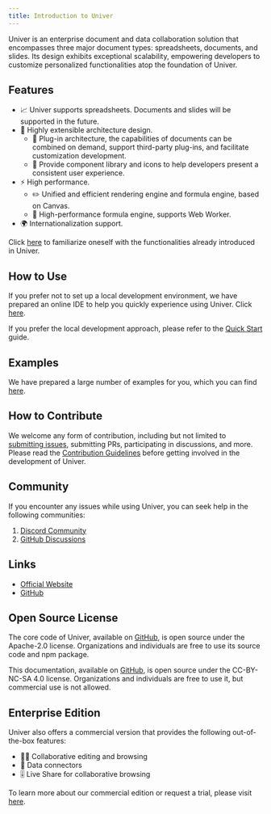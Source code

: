 ```yaml
---
title: Introduction to Univer
---
```



Univer is an enterprise document and data collaboration solution that encompasses three major document types: spreadsheets, documents, and slides. Its design exhibits exceptional scalability, empowering developers to customize personalized functionalities atop the foundation of Univer.

## Features

- 📈 Univer supports spreadsheets. Documents and slides will be supported in the future.
- 🌌 Highly extensible architecture design.
  - 🔌 Plug-in architecture, the capabilities of documents can be combined on demand, support third-party plug-ins, and facilitate customization development.
  - 💄 Provide component library and icons to help developers present a consistent user experience.
- ⚡ High performance.
  - ✏️ Unified and efficient rendering engine and formula engine, based on Canvas.
  - 🧮 High-performance formula engine, supports Web Worker.
- 🌍 Internationalization support.

Click [here](/en-us/guides/features) to familiarize oneself with the functionalities already introduced in Univer.

## How to Use

If you prefer not to set up a local development environment, we have prepared an online IDE to help you quickly experience using Univer. Click [here](/playground).

If you prefer the local development approach, please refer to the [Quick Start](/en-us/guides/quick-start) guide.

## Examples

We have prepared a large number of examples for you, which you can find [here](/playground).

## How to Contribute

We welcome any form of contribution, including but not limited to [submitting issues](https://github.com/dream-num/univer/issues/new/choose), submitting PRs, participating in discussions, and more. Please read the [Contribution Guidelines](https://github.com/dream-num/univer/blob/dev/CONTRIBUTING.md) before getting involved in the development of Univer.

## Community

If you encounter any issues while using Univer, you can seek help in the following communities:

1. [Discord Community](https://discord.gg/XPGnMBmpd6)
2. [GitHub Discussions](https://github.com/dream-num/univer/discussions)

## Links

- [Official Website](https://univer.ai)
- [GitHub](https://github.com/dream-num/univer)

## Open Source License

The core code of Univer, available on [GitHub](https://github.com/dream-num/univer), is open source under the Apache-2.0 license. Organizations and individuals are free to use its source code and npm package.

This documentation, available on [GitHub](https://github.com/dream-num/docs), is open source under the CC-BY-NC-SA 4.0 license. Organizations and individuals are free to use it, but commercial use is not allowed.

## Enterprise Edition

Univer also offers a commercial version that provides the following out-of-the-box features:

- 👨‍💻 Collaborative editing and browsing
- 🛜 Data connectors
- 🎚️ Live Share for collaborative browsing

To learn more about our commercial edition or request a trial, please visit [here](/enterprises).
